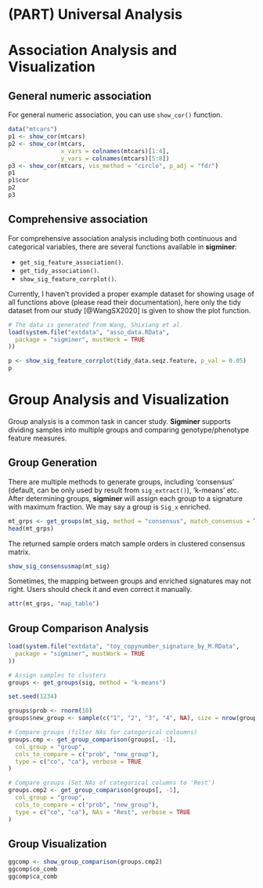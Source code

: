 # (PART)  Universal Analysis {-} 

# Association Analysis and Visualization {#association-analysis}

## General numeric association

For general numeric association, you can use `show_cor()` function.

```r
data("mtcars")
p1 <- show_cor(mtcars)
p2 <- show_cor(mtcars,
               x_vars = colnames(mtcars)[1:4],
               y_vars = colnames(mtcars)[5:8])
p3 <- show_cor(mtcars, vis_method = "circle", p_adj = "fdr")
p1
p1$cor
p2
p3
```

## Comprehensive association

For comprehensive association analysis including both continuous and categorical variables,
there are several functions available in **sigminer**:

- `get_sig_feature_association()`.
- `get_tidy_association()`.
- `show_sig_feature_corrplot()`.

Currently, I haven't provided a proper example dataset for showing usage of all functions above (please read their documentation), here only the tidy dataset from our study [@WangSX2020] is given to show the plot function.

```r
# The data is generated from Wang, Shixiang et al.
load(system.file("extdata", "asso_data.RData",
  package = "sigminer", mustWork = TRUE
))

p <- show_sig_feature_corrplot(tidy_data.seqz.feature, p_val = 0.05)
p
```


# Group Analysis and Visualization {#group-analysis}

Group analysis is a common task in cancer study. **Sigminer** supports dividing samples into multiple groups and comparing genotype/phenotype feature measures.

## Group Generation 

There are multiple methods to generate groups, including 'consensus' (default, can be only used by result from `sig_extract()`), 'k-means' etc. After determining groups, **sigminer** will assign each group to a signature with maximum fraction. We may say a group is `Sig_x` enriched.

```r
mt_grps <- get_groups(mt_sig, method = "consensus", match_consensus = TRUE)
head(mt_grps)
```

The returned sample orders match sample orders in clustered consensus matrix.

```r
show_sig_consensusmap(mt_sig)
```


Sometimes, the mapping between groups and enriched signatures may not right. Users should check it and even correct it manually.


```r
attr(mt_grps, "map_table")
```


## Group Comparison Analysis 

```r
load(system.file("extdata", "toy_copynumber_signature_by_M.RData",
  package = "sigminer", mustWork = TRUE
))

# Assign samples to clusters
groups <- get_groups(sig, method = "k-means")

set.seed(1234)

groups$prob <- rnorm(10)
groups$new_group <- sample(c("1", "2", "3", "4", NA), size = nrow(groups), replace = TRUE)

# Compare groups (filter NAs for categorical coloumns)
groups.cmp <- get_group_comparison(groups[, -1],
  col_group = "group",
  cols_to_compare = c("prob", "new_group"),
  type = c("co", "ca"), verbose = TRUE
)

# Compare groups (Set NAs of categorical columns to 'Rest')
groups.cmp2 <- get_group_comparison(groups[, -1],
  col_group = "group",
  cols_to_compare = c("prob", "new_group"),
  type = c("co", "ca"), NAs = "Rest", verbose = TRUE
)
```


## Group Visualization 

```r
ggcomp <- show_group_comparison(groups.cmp2)
ggcomp$co_comb
ggcomp$ca_comb
```

